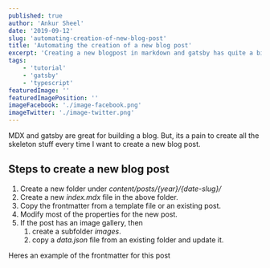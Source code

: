 ```yaml
---
published: true
author: 'Ankur Sheel'
date: '2019-09-12'
slug: 'automating-creation-of-new-blog-post'
title: 'Automating the creation of a new blog post'
excerpt: 'Creating a new blogpost in markdown and gatsby has quite a bit of boilerplate. Lets see how to automate it.'
tags:
    - 'tutorial'
    - 'gatsby'
    - 'typescript'
featuredImage: ''
featuredImagePosition: ''
imageFacebook: './image-facebook.png'
imageTwitter: './image-twitter.png'
---
```



MDX and gatsby are great for building a blog. But, its a pain to create all the skeleton stuff every time I want to create a new blog post.

## Steps to create a new blog post

1.  Create a new folder under _content/posts/{year}/{date-slug}/_
1.  Create a new _index.mdx_ file in the above folder.
1.  Copy the frontmatter from a template file or an existing post.
1.  Modify most of the properties for the new post.
1.  If the post has an image gallery, then
    1. create a subfolder _images_.
    1. copy a _data.json_ file from an existing folder and update it.

Heres an example of the frontmatter for this post

```yaml
```
